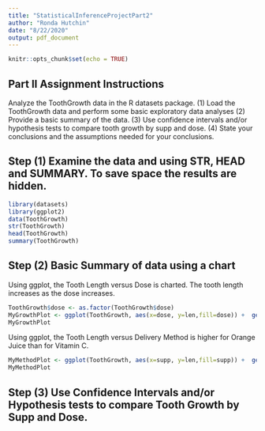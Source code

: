 ```yaml
---
title: "StatisticalInferenceProjectPart2"
author: "Ronda Hutchin"
date: "8/22/2020"
output: pdf_document
---
```


```r
knitr::opts_chunk$set(echo = TRUE)
```

## Part II Assignment Instructions
Analyze the ToothGrowth data in the R datasets package.
(1) Load the ToothGrowth data and perform some basic exploratory data analyses
(2) Provide a basic summary of the data.
(3) Use confidence intervals and/or hypothesis tests to compare tooth growth by supp and dose. 
(4) State your conclusions and the assumptions needed for your conclusions.

## Step (1) Examine the data and using STR, HEAD and SUMMARY. To save space the results are hidden.
```r
library(datasets)
library(ggplot2)
data(ToothGrowth)
str(ToothGrowth)
head(ToothGrowth)
summary(ToothGrowth)
```


## Step (2) Basic Summary of data using a chart
Using ggplot, the Tooth Length versus Dose is charted. The tooth length increases as the dose increases.

```r
ToothGrowth$dose <- as.factor(ToothGrowth$dose)
MyGrowthPlot <- ggplot(ToothGrowth, aes(x=dose, y=len,fill=dose)) +  geom_boxplot() +  ggtitle("Tooth Growth by Dose") + xlab("Dose in mg") + ylab("Tooth Length")
MyGrowthPlot

```
Using ggplot, the Tooth Length versus Delivery Method is higher for Orange Juice than for Vitamin C.  
```r
MyMethodPlot <- ggplot(ToothGrowth, aes(x=supp, y=len,fill=supp)) +  geom_boxplot() +  ggtitle("Tooth Growth by Delivery Method") + xlab("Delivery Method") + ylab("Tooth Length")
MyMethodPlot
```
## Step (3) Use Confidence Intervals and/or Hypothesis tests to compare Tooth Growth by Supp and Dose.


